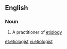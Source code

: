 ==English==

===Noun===
{{en-noun}}

# A practitioner of [[etiology]]

[[et:etiologist]]
[[vi:etiologist]]